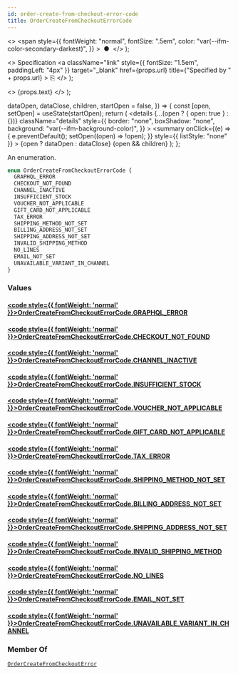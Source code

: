 ```yaml
---
id: order-create-from-checkout-error-code
title: OrderCreateFromCheckoutErrorCode
---
```


  <>
    <span
      style={{
        fontWeight: "normal",
        fontSize: ".5em",
        color: "var(--ifm-color-secondary-darkest)",
      }}
    >
      &nbsp;●&nbsp;
    </span>
  </>
);

  <>
    Specification
    <a
      className="link"
      style={{ fontSize: "1.5em", paddingLeft: "4px" }}
      target="\_blank"
      href={props.url}
      title={"Specified by " + props.url}
    >
      ⎘
    </a>
  </>
);

  <>
    <span className={props.class}>{props.text}</span>
  </>
);


  dataOpen,
  dataClose,
  children,
  startOpen = false,
}) => {
  const [open, setOpen] = useState(startOpen);
  return (
    <details
      {...(open ? { open: true } : {})}
      className="details"
      style={{
        border: "none",
        boxShadow: "none",
        background: "var(--ifm-background-color)",
      }}
    >
      <summary
        onClick={(e) => {
          e.preventDefault();
          setOpen((open) => !open);
        }}
        style={{ listStyle: "none" }}
      >
        {open ? dataOpen : dataClose}
      </summary>
      {open && children}
    </details>
  );
};

An enumeration.

```graphql
enum OrderCreateFromCheckoutErrorCode {
  GRAPHQL_ERROR
  CHECKOUT_NOT_FOUND
  CHANNEL_INACTIVE
  INSUFFICIENT_STOCK
  VOUCHER_NOT_APPLICABLE
  GIFT_CARD_NOT_APPLICABLE
  TAX_ERROR
  SHIPPING_METHOD_NOT_SET
  BILLING_ADDRESS_NOT_SET
  SHIPPING_ADDRESS_NOT_SET
  INVALID_SHIPPING_METHOD
  NO_LINES
  EMAIL_NOT_SET
  UNAVAILABLE_VARIANT_IN_CHANNEL
}
```

### Values

#### [<code style={{ fontWeight: 'normal' }}>OrderCreateFromCheckoutErrorCode.<b>GRAPHQL_ERROR</b></code>](#)

>

#### [<code style={{ fontWeight: 'normal' }}>OrderCreateFromCheckoutErrorCode.<b>CHECKOUT_NOT_FOUND</b></code>](#)

>

#### [<code style={{ fontWeight: 'normal' }}>OrderCreateFromCheckoutErrorCode.<b>CHANNEL_INACTIVE</b></code>](#)

>

#### [<code style={{ fontWeight: 'normal' }}>OrderCreateFromCheckoutErrorCode.<b>INSUFFICIENT_STOCK</b></code>](#)

>

#### [<code style={{ fontWeight: 'normal' }}>OrderCreateFromCheckoutErrorCode.<b>VOUCHER_NOT_APPLICABLE</b></code>](#)

>

#### [<code style={{ fontWeight: 'normal' }}>OrderCreateFromCheckoutErrorCode.<b>GIFT_CARD_NOT_APPLICABLE</b></code>](#)

>

#### [<code style={{ fontWeight: 'normal' }}>OrderCreateFromCheckoutErrorCode.<b>TAX_ERROR</b></code>](#)

>

#### [<code style={{ fontWeight: 'normal' }}>OrderCreateFromCheckoutErrorCode.<b>SHIPPING_METHOD_NOT_SET</b></code>](#)

>

#### [<code style={{ fontWeight: 'normal' }}>OrderCreateFromCheckoutErrorCode.<b>BILLING_ADDRESS_NOT_SET</b></code>](#)

>

#### [<code style={{ fontWeight: 'normal' }}>OrderCreateFromCheckoutErrorCode.<b>SHIPPING_ADDRESS_NOT_SET</b></code>](#)

>

#### [<code style={{ fontWeight: 'normal' }}>OrderCreateFromCheckoutErrorCode.<b>INVALID_SHIPPING_METHOD</b></code>](#)

>

#### [<code style={{ fontWeight: 'normal' }}>OrderCreateFromCheckoutErrorCode.<b>NO_LINES</b></code>](#)

>

#### [<code style={{ fontWeight: 'normal' }}>OrderCreateFromCheckoutErrorCode.<b>EMAIL_NOT_SET</b></code>](#)

>

#### [<code style={{ fontWeight: 'normal' }}>OrderCreateFromCheckoutErrorCode.<b>UNAVAILABLE_VARIANT_IN_CHANNEL</b></code>](#)

>

### Member Of

[`OrderCreateFromCheckoutError`](../../../api-reference/orders/objects/order-create-from-checkout-error) <Badge class="badge badge--secondary" text="object"/>
